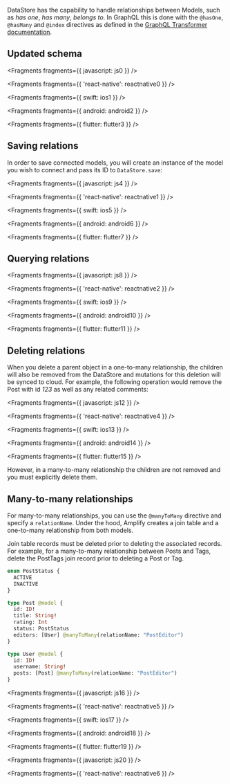 DataStore has the capability to handle relationships between Models, such as _has one_, _has many_, _belongs to_. In GraphQL this is done with the `@hasOne`, `@hasMany` and `@index` directives as defined in the [GraphQL Transformer documentation](/cli/graphql/data-modeling).

## Updated schema


<Fragments fragments={{ javascript: js0 }} />


<Fragments fragments={{ 'react-native': reactnative0 }} />


<Fragments fragments={{ swift: ios1 }} />


<Fragments fragments={{ android: android2 }} />


<Fragments fragments={{ flutter: flutter3 }} />

## Saving relations

In order to save connected models, you will create an instance of the model you wish to connect and pass its ID to `DataStore.save`:


<Fragments fragments={{ javascript: js4 }} />


<Fragments fragments={{ 'react-native': reactnative1 }} />


<Fragments fragments={{ swift: ios5 }} />


<Fragments fragments={{ android: android6 }} />


<Fragments fragments={{ flutter: flutter7 }} />

## Querying relations


<Fragments fragments={{ javascript: js8 }} />


<Fragments fragments={{ 'react-native': reactnative2 }} />


<Fragments fragments={{ swift: ios9 }} />


<Fragments fragments={{ android: android10 }} />


<Fragments fragments={{ flutter: flutter11 }} />

## Deleting relations

When you delete a parent object in a one-to-many relationship, the children will also be removed from the DataStore and mutations for this deletion will be synced to cloud. For example, the following operation would remove the Post with id _123_ as well as any related comments:


<Fragments fragments={{ javascript: js12 }} />


<Fragments fragments={{ 'react-native': reactnative4 }} />


<Fragments fragments={{ swift: ios13 }} />


<Fragments fragments={{ android: android14 }} />


<Fragments fragments={{ flutter: flutter15 }} />

However, in a many-to-many relationship the children are not removed and you must explicitly delete them.

## Many-to-many relationships

For many-to-many relationships, you can use the `@manyToMany` directive and specify a `relationName`. Under the hood, Amplify creates a join table and a one-to-many relationship from both models.

<Callout warning>

Join table records must be deleted prior to deleting the associated records. For example, for a many-to-many relationship between Posts and Tags, delete the PostTags join record prior to deleting a Post or Tag.

</Callout>

```graphql
enum PostStatus {
  ACTIVE
  INACTIVE
}

type Post @model {
  id: ID!
  title: String!
  rating: Int
  status: PostStatus
  editors: [User] @manyToMany(relationName: "PostEditor")
}

type User @model {
  id: ID!
  username: String!
  posts: [Post] @manyToMany(relationName: "PostEditor")
}
```


<Fragments fragments={{ javascript: js16 }} />


<Fragments fragments={{ 'react-native': reactnative5 }} />


<Fragments fragments={{ swift: ios17 }} />


<Fragments fragments={{ android: android18 }} />


<Fragments fragments={{ flutter: flutter19 }} />


<Fragments fragments={{ javascript: js20 }} />


<Fragments fragments={{ 'react-native': reactnative6 }} />
